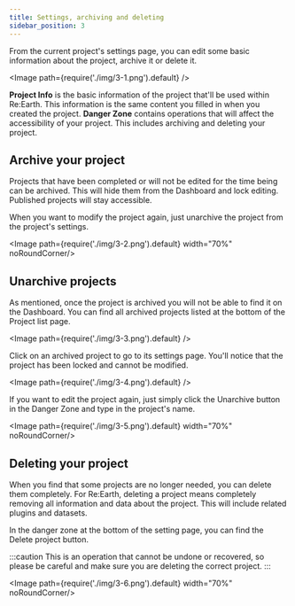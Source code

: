```yaml
---
title: Settings, archiving and deleting
sidebar_position: 3
---
```


From the current project's settings page, you can edit some basic information about the project, archive it or delete it. 

<Image path={require('./img/3-1.png').default} />

<Order>
  <List>
    <strong>Project Info</strong> is the basic information of the project that'll be used within Re:Earth. This information is the same content you filled in when you created the project.
  </List>
  <List>
    <strong>Danger Zone</strong> contains operations that will affect the accessibility of your project. This includes archiving and deleting your project.
  </List>
</Order>

## Archive your project

Projects that have been completed or will not be edited for the time being can be archived. This will hide them from the Dashboard and lock editing. Published projects will stay accessible.

When you want to modify the project again, just unarchive the project from the project's settings.

<Image path={require('./img/3-2.png').default} width="70%" noRoundCorner/>

## Unarchive projects

As mentioned, once the project is archived you will not be able to find it on the Dashboard. You can find all archived projects listed at the bottom of the Project list page.

<Image path={require('./img/3-3.png').default} />

Click on an archived project to go to its settings page. You'll notice that the project has been locked and cannot be modified.

<Image path={require('./img/3-4.png').default} />

If you want to edit the project again, just simply click the Unarchive button in the Danger Zone and type in the project's name.

<Image path={require('./img/3-5.png').default} width="70%" noRoundCorner/>

## Deleting your project

When you find that some projects are no longer needed, you can delete them completely. For Re:Earth, deleting a project means completely removing all information and data about the project. This will include related plugins and datasets.

In the danger zone at the bottom of the setting page, you can find the Delete project button.

:::caution
This is an operation that cannot be undone or recovered, so please be careful and make sure you are deleting the correct project.
:::

<Image path={require('./img/3-6.png').default} width="70%" noRoundCorner/>

